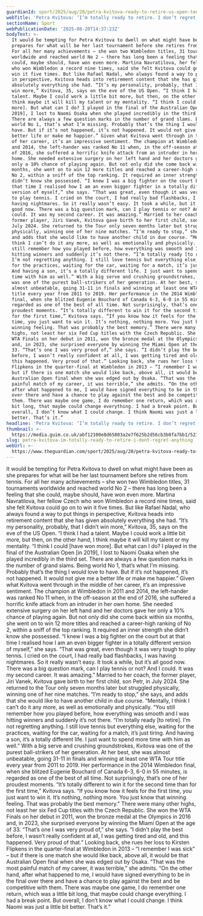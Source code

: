 ```yaml
---
guardianId: sport/2025/aug/20/petra-kvitova-ready-to-retire-us-open-tennis
webTitle: 'Petra Kvitova: ‘I’m totally ready to retire. I don’t regret anything’'
sectionName: Sport
webPublicationDate: '2025-08-20T14:37:23Z'
bodyText: >-
  It would be tempting for Petra Kvitova to dwell on what might have been as she
  prepares for what will be her last tournament before she retires from tennis.
  For all her many achievements – she won two Wimbledon titles, 31 tournaments
  worldwide and reached world No 2 – there has long been a feeling that she
  could, maybe should, have won even more. Martina Navratilova, her fellow Czech
  who won Wimbledon a record nine times, said she felt Kvitova could go on to
  win it five times. But like Rafael Nadal, who always found a way to put things
  in perspective, Kvitova heads into retirement content that she has given
  absolutely everything she had. “It’s my personality, probably, that I didn’t
  win more,” Kvitova, 35, says on the eve of the US Open. “I think I had a
  talent. Maybe I could work a little bit more, but then, on the other hand, I
  think maybe it will kill my talent or my mentality. “I think I could [have won
  more]. But what can I do? I played in the final of the Australian Open [in
  2019], I lost to Naomi Osaka when she played incredibly in the third set.
  There are always a few question marks in the number of grand slams. Being
  world No 1, that’s what I’m missing. Probably that’s the thing I would love to
  have. But if it’s not happened, it’s not happened. It would not give me a
  better life or make me happier.” Given what Kvitova went through in the middle
  of her career, it’s an impressive sentiment. The champion at Wimbledon in 2011
  and 2014, the left-hander was ranked No 11 when, in the off-season at the end
  of 2016, she suffered a horrific knife attack from an intruder in her own
  home. She needed extensive surgery on her left hand and her doctors gave her
  only a 10% chance of playing again. But not only did she come back within six
  months, she went on to win 12 more titles and reached a career-high ranking of
  No 2, within a sniff of the top ranking. It required an inner strength she
  didn’t know she possessed. “I knew I was a big fighter on the court but at
  that time I realised how I am an even bigger fighter in a totally different
  version of myself,” she says. “That was great, even though it was very tough
  to play tennis. I cried on the court, I had really bad flashbacks, I was
  having nightmares. So it really wasn’t easy. It took a while, but it’s all
  good now. There was a big question mark, can I play tennis or not? And I
  could. It was my second career. It was amazing.” Married to her coach, the
  former player, Jiri Vanek, Kvitova gave birth to her first child, son Petr, in
  July 2024. She returned to the Tour only seven months later but struggled
  physically, winning one of her nine matches. “I’m ready to stop,” she says,
  and adds that she would like to have another child in due course. “Mentally, I
  think I can’t do it any more, as well as emotionally and physically. “You
  still remember how you played before, how everything was smooth and I was
  hitting winners and suddenly it’s not there. “I’m totally ready [to retire].
  I’m not regretting anything. I still love tennis but everything else, waiting
  for the practices, waiting for the car, waiting for a match, it’s just tiring.
  And having a son, it’s a totally different life. I just want to spend more
  time with him as well.” With a big serve and crushing groundstrokes, Kvitova
  was one of the purest ball-strikers of her generation. At her best, she was
  almost unbeatable, going 31-11 in finals and winning at least one WTA Tour
  title every year from 2011 to 2019. Her performance in the 2014 Wimbledon
  final, when she blitzed Eugenie Bouchard of Canada 6-3, 6-0 in 55 minutes, is
  regarded as one of the best of all time. Not surprisingly, that’s one of her
  proudest moments. “It’s totally different to win it for the second time than
  for the first time,” Kvitova says. “If you know how it feels for the first
  time, you just want to win it. It’s nothing, nothing more. You just know that
  winning feeling. That was probably the best memory.” There were many other
  highs, not least her six Fed Cup titles with the Czech Republic. She won the
  WTA Finals on her debut in 2011, won the bronze medal at the Olympics in 2016
  and, in 2023, she surprised everyone by winning the Miami Open at the age of
  33. “That’s one I was very proud of,” she says. “I didn’t play the best
  before, I wasn’t really confident at all, I was getting tired and old, and
  this happened. Very proud of that.” Looking back, she rues her loss to Kirsten
  Flipkens in the quarter-final at Wimbledon in 2013 – “I remember I was sick” –
  but if there is one match she would like back, above all, it would be that
  Australian Open final when she was edged out by Osaka. “That was the most
  painful match of my career, it was terrible,” she admits. “On the other hand,
  after what happened to me, I would have signed everything to be in the final
  over there and have a chance to play against the best and be competitive with
  them. There was maybe one game, I do remember one return, which was a little
  bit long, that maybe could change everything. I had a break point. But
  overall, I don’t know what I could change. I think Naomi was just a little bit
  better. That’s it.”
headline: 'Petra Kvitova: ‘I’m totally ready to retire. I don’t regret anything’'
thumbnail: >-
  https://media.guim.co.uk/abf12100e8d65803a2e7f625b2d56cb3b0fa7bb1/521_0_2448_1958/500.jpg
slug: petra-kvitova-im-totally-ready-to-retire-i-dont-regret-anything
webUrl: >-
  https://www.theguardian.com/sport/2025/aug/20/petra-kvitova-ready-to-retire-us-open-tennis
---
```

It would be tempting for Petra Kvitova to dwell on what might have been as she prepares for what will be her last tournament before she retires from tennis. For all her many achievements – she won two Wimbledon titles, 31 tournaments worldwide and reached world No 2 – there has long been a feeling that she could, maybe should, have won even more. Martina Navratilova, her fellow Czech who won Wimbledon a record nine times, said she felt Kvitova could go on to win it five times. But like Rafael Nadal, who always found a way to put things in perspective, Kvitova heads into retirement content that she has given absolutely everything she had. “It’s my personality, probably, that I didn’t win more,” Kvitova, 35, says on the eve of the US Open. “I think I had a talent. Maybe I could work a little bit more, but then, on the other hand, I think maybe it will kill my talent or my mentality. “I think I could [have won more]. But what can I do? I played in the final of the Australian Open [in 2019], I lost to Naomi Osaka when she played incredibly in the third set. There are always a few question marks in the number of grand slams. Being world No 1, that’s what I’m missing. Probably that’s the thing I would love to have. But if it’s not happened, it’s not happened. It would not give me a better life or make me happier.” Given what Kvitova went through in the middle of her career, it’s an impressive sentiment. The champion at Wimbledon in 2011 and 2014, the left-hander was ranked No 11 when, in the off-season at the end of 2016, she suffered a horrific knife attack from an intruder in her own home. She needed extensive surgery on her left hand and her doctors gave her only a 10% chance of playing again. But not only did she come back within six months, she went on to win 12 more titles and reached a career-high ranking of No 2, within a sniff of the top ranking. It required an inner strength she didn’t know she possessed. “I knew I was a big fighter on the court but at that time I realised how I am an even bigger fighter in a totally different version of myself,” she says. “That was great, even though it was very tough to play tennis. I cried on the court, I had really bad flashbacks, I was having nightmares. So it really wasn’t easy. It took a while, but it’s all good now. There was a big question mark, can I play tennis or not? And I could. It was my second career. It was amazing.” Married to her coach, the former player, Jiri Vanek, Kvitova gave birth to her first child, son Petr, in July 2024. She returned to the Tour only seven months later but struggled physically, winning one of her nine matches. “I’m ready to stop,” she says, and adds that she would like to have another child in due course. “Mentally, I think I can’t do it any more, as well as emotionally and physically. “You still remember how you played before, how everything was smooth and I was hitting winners and suddenly it’s not there. “I’m totally ready [to retire]. I’m not regretting anything. I still love tennis but everything else, waiting for the practices, waiting for the car, waiting for a match, it’s just tiring. And having a son, it’s a totally different life. I just want to spend more time with him as well.” With a big serve and crushing groundstrokes, Kvitova was one of the purest ball-strikers of her generation. At her best, she was almost unbeatable, going 31-11 in finals and winning at least one WTA Tour title every year from 2011 to 2019. Her performance in the 2014 Wimbledon final, when she blitzed Eugenie Bouchard of Canada 6-3, 6-0 in 55 minutes, is regarded as one of the best of all time. Not surprisingly, that’s one of her proudest moments. “It’s totally different to win it for the second time than for the first time,” Kvitova says. “If you know how it feels for the first time, you just want to win it. It’s nothing, nothing more. You just know that winning feeling. That was probably the best memory.” There were many other highs, not least her six Fed Cup titles with the Czech Republic. She won the WTA Finals on her debut in 2011, won the bronze medal at the Olympics in 2016 and, in 2023, she surprised everyone by winning the Miami Open at the age of 33. “That’s one I was very proud of,” she says. “I didn’t play the best before, I wasn’t really confident at all, I was getting tired and old, and this happened. Very proud of that.” Looking back, she rues her loss to Kirsten Flipkens in the quarter-final at Wimbledon in 2013 – “I remember I was sick” – but if there is one match she would like back, above all, it would be that Australian Open final when she was edged out by Osaka. “That was the most painful match of my career, it was terrible,” she admits. “On the other hand, after what happened to me, I would have signed everything to be in the final over there and have a chance to play against the best and be competitive with them. There was maybe one game, I do remember one return, which was a little bit long, that maybe could change everything. I had a break point. But overall, I don’t know what I could change. I think Naomi was just a little bit better. That’s it.”
